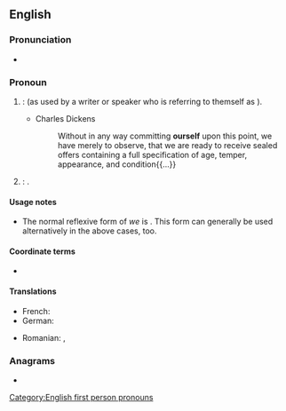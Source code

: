 ==English==

===Pronunciation===
* {{audio|en-us-ourself.ogg|Audio (US)|lang=en}}

===Pronoun===
{{en-pron}}

# {{ngd|The [[reflexive]] of the [[editorial we|editorial]] or [[royal we]]}}: {{l|en|myself}} (as used by a writer or speaker who is referring to themself as {{m|en|we}}).
#: {{ux|en|In the present study, we will limit '''ourself''' to the simplest of cases.}}
#* Charles Dickens
#*: Without in any way committing '''ourself''' upon this point, we have merely to observe, that we are ready to receive sealed offers containing a full specification of age, temper, appearance, and condition{{...}}
# {{ngd|The reflexive of the [[generic we]]}}: {{l|en|oneself}}.
#: {{ux|en|We should love our neighbor as '''ourself'''.}}

====Usage notes====
* The normal reflexive form of ''we'' is {{m|en|ourselves}}. This form can generally be used alternatively in the above cases, too.

====Coordinate terms====
* {{l|en|ourselves}} {{q|plural}}

====Translations====
{{trans-top|reflexive of editorial or royal we}}
* French: {{t+|fr|nous-même}}
* German: {{t+|de|uns}}
{{trans-mid}}
* Romanian: {{t|ro|înșine|m}}, {{t|ro|însene|f}}
{{trans-bottom}}

===Anagrams===
* {{anagrams|en|a=eflorsu|foulers|refouls}}

[[Category:English first person pronouns]]